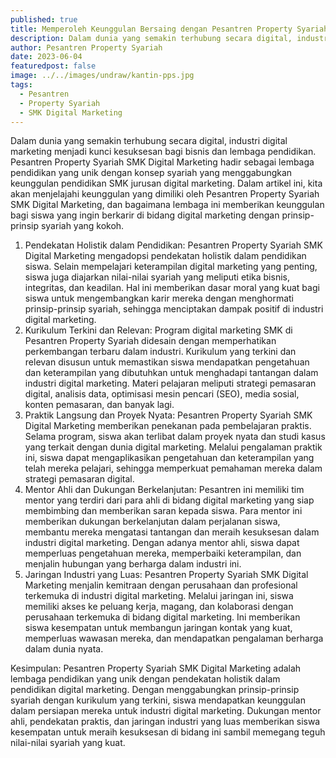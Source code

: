 ```yaml
---
published: true
title: Memperoleh Keunggulan Bersaing dengan Pesantren Property Syariah SMK Digital Marketing
description: Dalam dunia yang semakin terhubung secara digital, industri digital marketing menjadi kunci kesuksesan bagi bisnis dan lembaga pendidikan. 
author: Pesantren Property Syariah
date: 2023-06-04
featuredpost: false
image: ../../images/undraw/kantin-pps.jpg
tags:
  - Pesantren
  - Property Syariah
  - SMK Digital Marketing
---
```


Dalam dunia yang semakin terhubung secara digital, industri digital marketing menjadi kunci kesuksesan bagi bisnis dan lembaga pendidikan. Pesantren Property Syariah SMK Digital Marketing hadir sebagai lembaga pendidikan yang unik dengan konsep syariah yang menggabungkan keunggulan pendidikan SMK jurusan digital marketing. Dalam artikel ini, kita akan menjelajahi keunggulan yang dimiliki oleh Pesantren Property Syariah SMK Digital Marketing, dan bagaimana lembaga ini memberikan keunggulan bagi siswa yang ingin berkarir di bidang digital marketing dengan prinsip-prinsip syariah yang kokoh.
1. Pendekatan Holistik dalam Pendidikan:
Pesantren Property Syariah SMK Digital Marketing mengadopsi pendekatan holistik dalam pendidikan siswa. Selain mempelajari keterampilan digital marketing yang penting, siswa juga diajarkan nilai-nilai syariah yang meliputi etika bisnis, integritas, dan keadilan. Hal ini memberikan dasar moral yang kuat bagi siswa untuk mengembangkan karir mereka dengan menghormati prinsip-prinsip syariah, sehingga menciptakan dampak positif di industri digital marketing.
2. Kurikulum Terkini dan Relevan:
Program digital marketing SMK di Pesantren Property Syariah didesain dengan memperhatikan perkembangan terbaru dalam industri. Kurikulum yang terkini dan relevan disusun untuk memastikan siswa mendapatkan pengetahuan dan keterampilan yang dibutuhkan untuk menghadapi tantangan dalam industri digital marketing. Materi pelajaran meliputi strategi pemasaran digital, analisis data, optimisasi mesin pencari (SEO), media sosial, konten pemasaran, dan banyak lagi.
3. Praktik Langsung dan Proyek Nyata:
Pesantren Property Syariah SMK Digital Marketing memberikan penekanan pada pembelajaran praktis. Selama program, siswa akan terlibat dalam proyek nyata dan studi kasus yang terkait dengan dunia digital marketing. Melalui pengalaman praktik ini, siswa dapat mengaplikasikan pengetahuan dan keterampilan yang telah mereka pelajari, sehingga memperkuat pemahaman mereka dalam strategi pemasaran digital.
4. Mentor Ahli dan Dukungan Berkelanjutan:
Pesantren ini memiliki tim mentor yang terdiri dari para ahli di bidang digital marketing yang siap membimbing dan memberikan saran kepada siswa. Para mentor ini memberikan dukungan berkelanjutan dalam perjalanan siswa, membantu mereka mengatasi tantangan dan meraih kesuksesan dalam industri digital marketing. Dengan adanya mentor ahli, siswa dapat memperluas pengetahuan mereka, memperbaiki keterampilan, dan menjalin hubungan yang berharga dalam industri ini.
5. Jaringan Industri yang Luas:
Pesantren Property Syariah SMK Digital Marketing menjalin kemitraan dengan perusahaan dan profesional terkemuka di industri digital marketing. Melalui jaringan ini, siswa memiliki akses ke peluang kerja, magang, dan kolaborasi dengan perusahaan terkemuka di bidang digital marketing. Ini memberikan siswa kesempatan untuk membangun jaringan kontak yang kuat, memperluas wawasan mereka, dan mendapatkan pengalaman berharga dalam dunia nyata.

Kesimpulan:
Pesantren Property Syariah SMK Digital Marketing adalah lembaga pendidikan yang unik dengan pendekatan holistik dalam pendidikan digital marketing. Dengan menggabungkan prinsip-prinsip syariah dengan kurikulum yang terkini, siswa mendapatkan keunggulan dalam persiapan mereka untuk industri digital marketing. Dukungan mentor ahli, pendekatan praktis, dan jaringan industri yang luas memberikan siswa kesempatan untuk meraih kesuksesan di bidang ini sambil memegang teguh nilai-nilai syariah yang kuat.